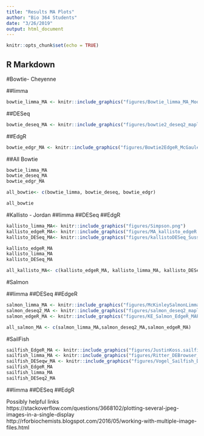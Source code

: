 ```yaml
---
title: "Results MA Plots"
author: "Bio 364 Students"
date: "3/26/2019"
output: html_document
---
```


```r
knitr::opts_chunk$set(echo = TRUE)
```

## R Markdown


#Bowtie- Cheyenne


##limma
```r
bowtie_limma_MA <- knitr::include_graphics("figures/Bowtie_limma_MA_Moore.png") 
```

##DESeq
```r
bowtie_deseq_MA <- knitr::include_graphics("figures/bowtie2_deseq2_maplot.png") 
```

##EdgR
```r
bowtie_edgr_MA <- knitr::include_graphics("figures/Bowtie2EdgeR_McGauley.png") 
```


##All Bowtie
```r
bowtie_limma_MA
bowtie_deseq_MA
bowtie_edgr_MA

all_bowtie<- c(bowtie_limma, bowtie_deseq, bowtie_edgr)

all_bowtie
```

#Kallisto - Jordan
##limma
##DESeq
##EdgR

```r
kallisto_limma_MA<- knitr::include_graphics("figures/Simpson.png") 
kallisto_edgeR_MA<- knitr::include_graphics("figures/MA_kallisto_edgeR.png")
kallisto_DESeq_MA<- knitr::include_graphics("figures/kallistoDESeq_Sussman.png")
```

```r
kallisto_edgeR_MA
kallisto_limma_MA
kallisto_DESeq_MA

all_kallisto_MA<- c(kallisto_edgeR_MA, kallisto_limma_MA, kallisto_DESeq_MA)
```

#Salmon

##limma
##DESeq
##EdgeR

```r
salmon_limma_MA <- knitr::include_graphics("figures/McKinleySalmonLimmaMAPlot.png")
salmon_deseq2_MA <- knitr::include_graphics("figures/salmon_deseq2_maplot.png") 
salmon_edgeR_MA <- knitr::include_graphics("figures/KE_Salmon_EdgeR_MAPlot.png") 

all_salmon_MA <- c(salmon_limma_MA,salmon_deseq2_MA,salmon_edgeR_MA)
```

#SailFish

```r
sailfish_EdgeR_MA <- knitr::include_graphics("figures/JustinKoss.sailfish.edgeR.png") 
sailfish_limma_MA <- knitr::include_graphics("figures/Ritter_DEBrowser_image.png") 
sailfish_DESeqw_MA <- knitr::include_graphics("figures/Vogel_Sailfish_DESeq2_MAplot.png") 
sailfish_EdgeR_MA
sailfish_limma_MA
sailfish_DESeq2_MA
```


##limma
##DESeq
##EdgR


Possibly helpful links
https://stackoverflow.com/questions/3668102/plotting-several-jpeg-images-in-a-single-display
http://rforbiochemists.blogspot.com/2016/05/working-with-multiple-image-files.html